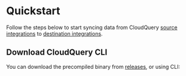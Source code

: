 # Quickstart

Follow the steps below to start syncing data from CloudQuery [source integrations](https://hub.cloudquery.io/plugins/source) to [destination integrations](https://hub.cloudquery.io/plugins/destination).

## Download CloudQuery CLI

You can download the precompiled binary from [releases](https://github.com/cloudquery/cloudquery/releases), or using CLI:
